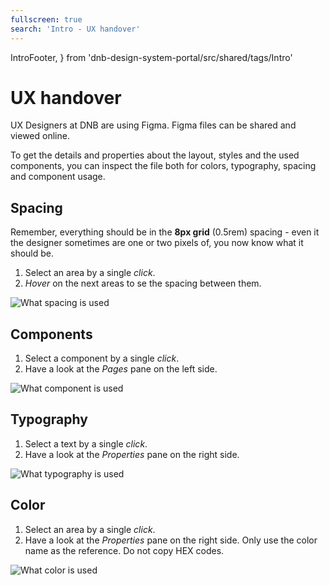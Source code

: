 ```yaml
---
fullscreen: true
search: 'Intro - UX handover'
---
```


  IntroFooter,
} from 'dnb-design-system-portal/src/shared/tags/Intro'

<Intro>

# UX handover

UX Designers at DNB are using Figma. Figma files can be shared and viewed online.

To get the details and properties about the layout, styles and the used components, you can inspect the file both for colors, typography, spacing and component usage.

## Spacing

Remember, everything should be in the **8px grid** (0.5rem) spacing - even it the designer sometimes are one or two pixels of, you now know what it should be.

1. Select an area by a single _click_.
2. _Hover_ on the next areas to se the spacing between them.

![What spacing is used](./assets/ux-handover-spacing.png)

## Components

1. Select a component by a single _click_.
2. Have a look at the _Pages_ pane on the left side.

![What component is used](./assets/ux-handover-component.png)

## Typography

1. Select a text by a single _click_.
2. Have a look at the _Properties_ pane on the right side.

![What typography is used](./assets/ux-handover-typography.png)

## Color

1. Select an area by a single _click_.
2. Have a look at the _Properties_ pane on the right side. Only use the color name as the reference. Do not copy HEX codes.

![What color is used](./assets/ux-handover-color.png)

<IntroFooter
  href="/uilib/intro/05-eufemia-for-developers"
  text="Next - Eufemia for Developers"
/>

</Intro>
